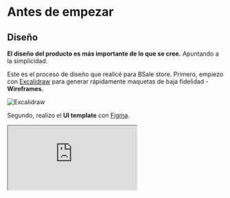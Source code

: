 # Antes de empezar

## Diseño

**El diseño del producto es más importante de lo que se cree.** Apuntando a la simplicidad.

Este es el proceso de diseño que realicé para BSale store. Primero, empiezo con [Excalidraw](https://excalidraw.com/) para generar rápidamente maquetas de baja fidelidad - **Wireframes**.

![Excalidraw](/excalidraw.png)

Segundo, realizo el **UI template** con [Figma](https://www.figma.com/).

<iframe
  style={{
    border: '1px solid rgba(0, 0, 0, 0.1)',
    width: '100%',
    maxWidth: 800,
    height: 450,
  }}
  src="https://www.figma.com/embed?embed_host=share&url=https%3A%2F%2Fwww.figma.com%2Ffile%2FbTXOJkkIuNyov1IBiq8v57%2FBsale-store%3Fnode-id%3D0%253A1"
  allowFullScreen
/>

Luego, hago la transición a alta fidelidad - **Mockups**.

<iframe
  style={{
    border: '1px solid rgba(0, 0, 0, 0.1)',
    width: '100%',
    maxWidth: 800,
    height: 450,
  }}
  src="https://www.figma.com/embed?embed_host=share&url=https%3A%2F%2Fwww.figma.com%2Ffile%2FbTXOJkkIuNyov1IBiq8v57%2FBsale-store%3Fnode-id%3D29%253A2"
  allowFullScreen
/>

Finalmente, uso [OpenChakra](https://openchakra.app/) para convertir maquetas en código React real con [Chakra UI](https://chakra-ui.com/).

![Open Chakra](/openchakra.png)
